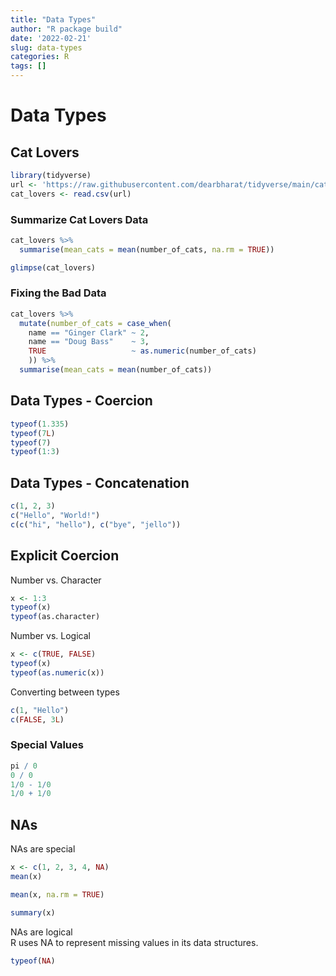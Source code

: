 ```yaml
---
title: "Data Types"
author: "R package build"
date: '2022-02-21'
slug: data-types
categories: R
tags: []
---
```


# Data Types

## Cat Lovers
```r
library(tidyverse)
url <- 'https://raw.githubusercontent.com/dearbharat/tidyverse/main/cat-lovers.csv'
cat_lovers <- read.csv(url)
```

### Summarize Cat Lovers Data
```r
cat_lovers %>%
  summarise(mean_cats = mean(number_of_cats, na.rm = TRUE))
```
```r
glimpse(cat_lovers)
```

### Fixing the Bad Data
```r
cat_lovers %>%
  mutate(number_of_cats = case_when(
    name == "Ginger Clark" ~ 2,
    name == "Doug Bass"    ~ 3,
    TRUE                   ~ as.numeric(number_of_cats)
    )) %>%
  summarise(mean_cats = mean(number_of_cats))
```

## Data Types - Coercion
```r
typeof(1.335)
typeof(7L)
typeof(7)
typeof(1:3)
```

## Data Types - Concatenation
```r
c(1, 2, 3)
c("Hello", "World!")
c(c("hi", "hello"), c("bye", "jello"))
```

## Explicit Coercion
Number vs. Character
```r
x <- 1:3
typeof(x)
typeof(as.character)
```
Number vs. Logical
```r
x <- c(TRUE, FALSE)
typeof(x)
typeof(as.numeric(x))
```
Converting between types
```r
c(1, "Hello")
c(FALSE, 3L)
```

### Special Values
```r
pi / 0
0 / 0
1/0 - 1/0
1/0 + 1/0
```

## NAs 
NAs are special 
```r
x <- c(1, 2, 3, 4, NA)
mean(x)
```
```r
mean(x, na.rm = TRUE)
```
```r
summary(x)
```
NAs are logical  
R uses NA to represent missing values in its data structures.
```r
typeof(NA)
```



